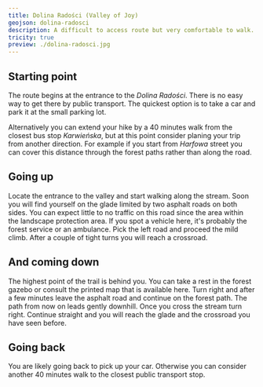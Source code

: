 ```yaml
---
title: Dolina Radości (Valley of Joy)
geojson: dolina-radosci
description: A difficult to access route but very comfortable to walk.
tricity: true
preview: ./dolina-radosci.jpg
---
```


## Starting point

The route begins at the entrance to the _Dolina Radości_. There is no easy way to get there
by public transport. The quickest option is to take a car and park it at the small parking lot.

Alternatively you can extend your hike by a 40 minutes walk from the closest bus stop _Karwieńska_, but at this point consider planing your trip
from another direction. For example if you start from _Harfowa_ street you can cover this distance through the forest paths rather
than along the road.

## Going up

Locate the entrance to the valley and start walking along the stream. Soon you will find yourself on the glade limited by two asphalt roads
on both sides. You can expect little to no traffic on this road since the area within the landscape
protection area. If you spot a vehicle here, it's probably the forest service or an ambulance.
Pick the left road and proceed the mild climb. After a couple of tight turns you will reach a crossroad.

## And coming down

The highest point of the trail is behind you. You can take a rest in the forest gazebo or consult the printed map that is available here.
Turn right and after a few minutes leave the asphalt road and continue on the forest path. The path from now on leads gently downhill.
Once you cross the stream turn right. Continue straight and you will reach the glade and the crossroad you have seen before.

## Going back

You are likely going back to pick up your car. Otherwise you can consider another 40 minutes walk to the closest public transport stop.
